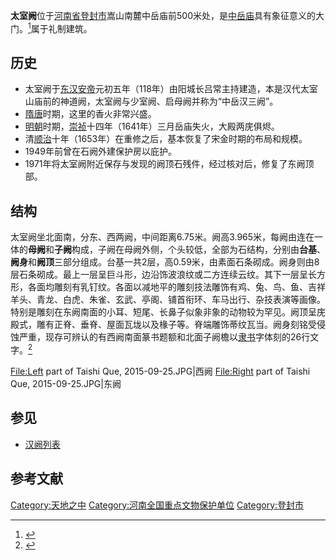 {{文物保护单位
| 级别 = 全国
| 图片 = Protection Stone of Taishi Que, 2015-09-25.jpg
| 名称 = 太室阙
| 编号 = 1-48
| 分类 = 古建筑
| 时代 = [[东汉|东汉]]
| 所在 = [[河南省|河南省]][[登封市|登封市]]
| 登录 = 1961年
}}
'''太室阙'''位于[[河南省|河南省]][[登封市|登封市]]嵩山南麓中岳庙前500米处，是[[中岳庙|中岳庙]]具有象征意义的大门。<ref>{{cite web|url=http://www.ddyuanlin.com/html/photo/2006-12/17/207.html|title=太室阙|deadurl=yes|archiveurl=https://web.archive.org/web/20081203114332/http://www.ddyuanlin.com/html/photo/2006-12/17/207.html|archivedate=2008-12-03|access-date=2010-11-12}}</ref>属于礼制建筑。

==历史==
*太室阙于[[东汉|东汉]][[安帝|安帝]]元初五年（118年）由阳城长吕常主持建造，本是汉代太室山庙前的神道阙，太室阙与少室阙、启母阙并称为“中岳汉三阙”。 
*[[隋朝|隋]][[唐朝|唐]]时期，这里的香火非常兴盛。
*[[明朝|明朝]]时期，[[崇祯|崇祯]]十四年（1641年）三月岳庙失火，大殿两庑俱烬。
*清[[顺治|顺治]]十年（1653年）在重修之后，基本恢复了宋金时期的布局和规模。
*1949年前曾在石阙外建保护房以庇护。
*1971年将太室阙附近保存与发现的阙顶石残件，经过核对后，修复了东阙顶部。

==结构==
太室阙坐北面南，分东、西两阙，中间距离6.75米。阙高3.965米，每阙由连在一体的'''母阙'''和'''子阙'''构成，子阙在母阙外侧，个头较低，全部为石结构，分别由'''台基'''、'''阙身'''和'''阙顶'''三部分组成。台基一共2层，高0.59米，由素面石条砌成。阙身则由8层石条砌成。最上一层呈巨斗形，边沿饰波浪纹或二方连续云纹。其下一层呈长方形，各面均雕刻有乳钉纹。各面以减地平的雕刻技法雕饰有鸡、兔、鸟、鱼、吉祥羊头、青龙、白虎、朱雀、玄武、亭阁、铺首衔环、车马出行、杂技表演等画像。特别是雕刻在东阙南面的小耳、短尾、长鼻子似象非象的动物较为罕见。阙顶呈庑殿式，雕有正脊、垂脊、屋面瓦垅以及椽子等。脊端雕饰蒂纹瓦当。阙身刻铭受侵蚀严重，现存可辨认的有西阙南面篆书题额和北面子阙檐以[[隶书|隶书]]字体刻的26行文字。<ref>{{cite web|url=http://www.uuta.cn/zhengzhou/dengfeng/taishique.html|title=太室阙|publisher=河南旅游网}}{{dead link|date=2017年12月 |bot=InternetArchiveBot |fix-attempted=yes }}</ref>

<gallery>
File:Left part of Taishi Que, 2015-09-25.JPG|西阙
File:Right part of Taishi Que, 2015-09-25.JPG|东阙
</gallery>

==参见==
*[[汉阙列表|汉阙列表]]

==参考文献==
{{commonscat|Taishi Que}}
{{Reflist}}

{{登封“天地之中”历史建筑群}}
{{河南全国重点文物保护单位}}

[[Category:天地之中|Category:天地之中]]
[[Category:河南全国重点文物保护单位|Category:河南全国重点文物保护单位]]
[[Category:登封市|Category:登封市]]